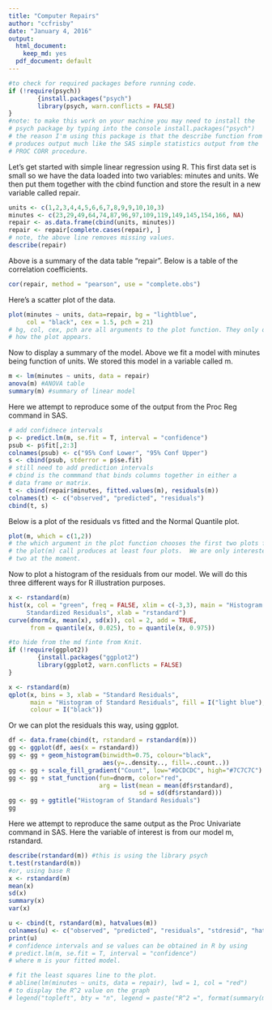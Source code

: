 ```yaml
---
title: "Computer Repairs"
author: "ccfrisby"
date: "January 4, 2016"
output:
  html_document:
    keep_md: yes
  pdf_document: default
---
```


```r
#to check for required packages before running code.
if (!require(psych))
        {install.packages("psych")
        library(psych, warn.conflicts = FALSE)
}
#note: to make this work on your machine you may need to install the 
# psych package by typing into the console install.packages("psych")
# the reason I'm using this package is that the describe function from it
# produces output much like the SAS simple statistics output from the 
# PROC CORR procedure.  
```

Let's get started with simple linear regression using R.  This first data set is small so we have the data loaded into two variables: minutes and units.  We then put them together with the cbind function and store the result in a new variable called repair.

```r
units <- c(1,2,3,4,4,5,6,6,7,8,9,9,10,10,3)
minutes <- c(23,29,49,64,74,87,96,97,109,119,149,145,154,166, NA)
repair <- as.data.frame(cbind(units, minutes))
repair <- repair[complete.cases(repair), ] 
# note, the above line removes missing values.
describe(repair)
```

Above is a summary of the data table "repair".  Below is a table of the correlation coefficients.  

```r
cor(repair, method = "pearson", use = "complete.obs")
```

Here's a scatter plot of the data.

```r
plot(minutes ~ units, data=repair, bg = "lightblue", 
     col = "black", cex = 1.5, pch = 21)
# bg, col, cex, pch are all arguments to the plot function. They only determine
# how the plot appears.  
```


Now to display a summary of the model.  Above we fit a model with minutes being function of units.  We stored this model in a variable called m.

```r
m <- lm(minutes ~ units, data = repair)
anova(m) #ANOVA table
summary(m) #summary of linear model
```

Here we attempt to reproduce some of the output from the Proc Reg command in SAS.
```r
# add confidnece intervals
p <- predict.lm(m, se.fit = T, interval = "confidence")
psub <- p$fit[,2:3]
colnames(psub) <- c("95% Conf Lower", "95% Conf Upper")
s <- cbind(psub, stderror = p$se.fit)
# still need to add prediction intervals
# cbind is the commmand that binds columns together in either a 
# data frame or matrix.
t <- cbind(repair$minutes, fitted.values(m), residuals(m))
colnames(t) <- c("observed", "predicted", "residuals")
cbind(t, s)
```


Below is a plot of the residuals vs fitted and the Normal Quantile plot.  

```r
plot(m, which = c(1,2))
# the which argument in the plot function chooses the first two plots from the m model.
# the plot(m) call produces at least four plots.  We are only interested in the first 
# two at the moment.  
```


Now to plot a histogram of the residuals from our model.  We will do this three different ways for R illustration purposes.

```r
x <- rstandard(m)
hist(x, col = "green", freq = FALSE, xlim = c(-3,3), main = "Histogram of 
     Standardized Residuals", xlab = "rstandard")
curve(dnorm(x, mean(x), sd(x)), col = 2, add = TRUE, 
      from = quantile(x, 0.025), to = quantile(x, 0.975))
```

```r
#to hide from the md finte from Knit.
if (!require(ggplot2))
        {install.packages("ggplot2")
        library(ggplot2, warn.conflicts = FALSE)
}
```

```r
x <- rstandard(m)
qplot(x, bins = 3, xlab = "Standard Residuals", 
      main = "Histogram of Standard Residuals", fill = I("light blue"), 
      colour = I("black"))
```


Or we can plot the residuals this way, using ggplot.

```r
df <- data.frame(cbind(t, rstandard = rstandard(m)))
gg <- ggplot(df, aes(x = rstandard))
gg <- gg + geom_histogram(binwidth=0.75, colour="black", 
                          aes(y=..density.., fill=..count..))
gg <- gg + scale_fill_gradient("Count", low="#DCDCDC", high="#7C7C7C")
gg <- gg + stat_function(fun=dnorm, color="red",
                         arg = list(mean = mean(df$rstandard), 
                                    sd = sd(df$rstandard)))
gg <- gg + ggtitle("Histogram of Standard Residuals")
gg
```

Here we attempt to reproduce the same output as the Proc Univariate command in SAS.  Here the variable of interest is from our model m, rstandard.  
```r
describe(rstandard(m)) #this is using the library psych
t.test(rstandard(m))
#or, using base R
x <- rstandard(m)
mean(x)
sd(x) 
summary(x) 
var(x)
```

```r
u <- cbind(t, rstandard(m), hatvalues(m))
colnames(u) <- c("observed", "predicted", "residuals", "stdresid", "hatvals")
print(u)
# confidence intervals and se values can be obtained in R by using
# predict.lm(m, se.fit = T, interval = "confidence")
# where m is your fitted model. 

```


```r
# fit the least squares line to the plot.
# abline(lm(minutes ~ units, data = repair), lwd = 1, col = "red")
# to display the R^2 value on the graph
# legend("topleft", bty = "n", legend = paste("R^2 =", format(summary(m)$adj.r.squared, digits = 4)))
```
